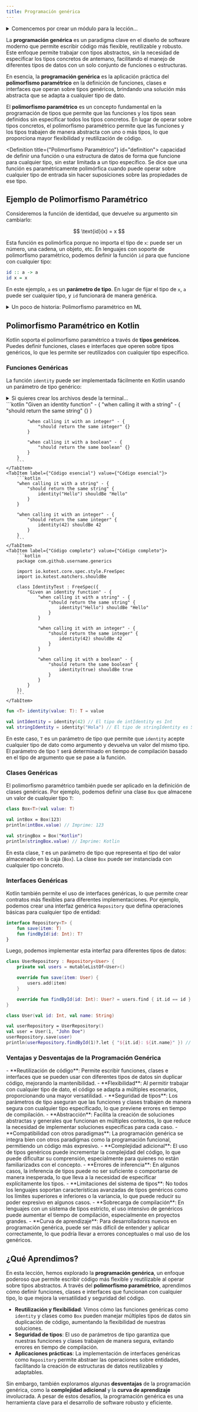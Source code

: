 ```yaml
---
title: Programación genérica
---
```


<ReadingTime />
<GithubRepoLink user="r8vnhill" repo="generic-programming-kt" />

<RepoClone groupId="generic-programming" repoName="generic-programming-kt" />
<details>
    <summary>
        Comencemos por crear un módulo para la lección...
    </summary>

    <Tabs groupId={"os"}>
        <TabItem value="Windows" label="Windows">
            ```powershell
            New-Item -Path 'basics' -ItemType Directory
            '// Intentionally left blank' |
                Out-File -FilePath 'basics\build.gradle.kts'
            ```
        </TabItem>
        <TabItem value="Windows (corto)" label="Windows (corto)">
            ```powershell
            md basics
            '// Intentionally left blank' > basics\build.gradle.kts
            ```
        </TabItem>
        <TabItem value="Linux/Mac" label="Linux/Mac">
            ```bash
            mkdir basics
            echo '// Intentionally left blank' > basics/build.gradle.kts
            ```
        </TabItem>
    </Tabs>

    Recuerda agregar el nuevo módulo al archivo `settings.gradle.kts`.
</details>

La **programación genérica** es un paradigma clave en el diseño de software moderno que permite escribir código más flexible, reutilizable y robusto. Este enfoque permite trabajar con tipos abstractos, sin la necesidad de especificar los tipos concretos de antemano, facilitando el manejo de diferentes tipos de datos con un solo conjunto de funciones o estructuras.

En esencia, la **programación genérica** es la aplicación práctica del **polimorfismo paramétrico** en la definición de funciones, clases e interfaces que operan sobre tipos genéricos, brindando una solución más abstracta que se adapta a cualquier tipo de dato.

El **polimorfismo paramétrico** es un concepto fundamental en la programación de tipos que permite que las funciones y los tipos sean definidos sin especificar todos los tipos concretos. En lugar de operar sobre tipos concretos, el polimorfismo paramétrico permite que las funciones y los tipos trabajen de manera abstracta con uno o más tipos, lo que proporciona mayor flexibilidad y reutilización de código.

<Definition title={"Polimorfismo Paramétrico"} id="definition">
    capacidad de definir una función o una estructura de datos de forma que funcione para cualquier tipo, sin estar limitada a un tipo específico. Se dice que una función es paramétricamente polimórfica cuando puede operar sobre cualquier tipo de entrada sin hacer suposiciones sobre las propiedades de ese tipo.
</Definition>

## Ejemplo de Polimorfismo Paramétrico

Consideremos la función de identidad, que devuelve su argumento sin cambiarlo:

<center>
$$ \text{id}(x) = x $$
</center>

Esta función es polimórfica porque no importa el tipo de `x`: puede ser un número, una cadena, un objeto, etc. En lenguajes con soporte de polimorfismo paramétrico, podemos definir la función `id` para que funcione con cualquier tipo:

```haskell showLineNumbers
id :: a -> a
id x = x
```

En este ejemplo, `a` es un **parámetro de tipo**. En lugar de fijar el tipo de `x`, `a` puede ser cualquier tipo, y `id` funcionará de manera genérica.

<details>
    <summary>
        Un poco de historia: Polimorfismo paramétrico en ML
    </summary>

    El **polimorfismo paramétrico** fue introducido y popularizado por el lenguaje **ML (MetaLanguage)** en la década de 1970, convirtiéndose en una piedra angular para muchos lenguajes modernos.

    #### Orígenes en ML

    **ML** fue desarrollado por Robin Milner y sus colegas en los Laboratorios de Investigación de la Universidad de Cambridge como un lenguaje de programación para la inteligencia artificial y el razonamiento formal. Una de las contribuciones más significativas de ML fue la introducción de un sistema de tipos robusto que soporta polimorfismo paramétrico, permitiendo una mayor abstracción y reutilización de código.

    #### Características del Polimorfismo Paramétrico en ML

    - **Generics**: Permite definir funciones y estructuras de datos genéricas que pueden trabajar con cualquier tipo. Por ejemplo, la función de identidad en ML se define de manera que puede aceptar y devolver cualquier tipo.

    ```ocaml showLineNumbers title="identity.ml"
    (* Función de identidad en ML *)
    let identity x = x
    ```

    Aquí, `identity` tiene el tipo `'a -> 'a`, donde `'a` es un tipo genérico que puede ser cualquier tipo concreto.
    - **Reutilización de Código**: Gracias al polimorfismo paramétrico, es posible escribir código más abstracto y reutilizable, evitando la duplicación de funciones para diferentes tipos.
    - **Seguridad de Tipos**: El sistema de tipos de ML verifica que las operaciones realizadas sobre los tipos sean seguras, previniendo errores comunes como los de tipos incompatibles en tiempo de compilación.

    #### Ejemplo de Uso

    Un ejemplo clásico de polimorfismo paramétrico es la implementación de listas en ML:

    ```ocaml showLineNumbers title="list.ml"
    (* Definición de una lista genérica en ML *)
    type 'a list =
        | Nil
        | Cons of 'a * 'a list
    ```

    Esta definición permite crear listas de cualquier tipo, como `int list`, `string list`, etc., manteniendo la consistencia y seguridad del sistema de tipos.

    #### Influencia y Evolución

    El polimorfismo paramétrico de ML influyó en el diseño de muchos otros lenguajes de programación, incluyendo **Haskell**, **OCaml**, **Scala**, y **Rust**. Esta característica ha sido fundamental para el desarrollo de la programación genérica y ha mejorado la capacidad de los lenguajes para abstraer sobre tipos, aumentando la expresividad y la seguridad del código.

    Además, el polimorfismo paramétrico es una piedra angular en el diseño de **tipos algebraicos** y **sistemas de tipos avanzados**, que permiten la creación de abstracciones poderosas y seguras en la programación moderna.
</details>

## Polimorfismo Paramétrico en Kotlin

Kotlin soporta el polimorfismo paramétrico a través de **tipos genéricos**. Puedes definir funciones, clases e interfaces que operen sobre tipos genéricos, lo que les permite ser reutilizados con cualquier tipo específico.

### Funciones Genéricas

La función `identity` puede ser implementada fácilmente en Kotlin usando un parámetro de tipo genérico:

<details>
    <summary>
        Si quieres crear los archivos desde la terminal...
    </summary>

    <Tabs groupId={"os"}>
        <TabItem value="Windows" label="Windows">
            ```powershell
            $Group = 'com\github\username'
            ```

            ```powershell
            $GenericTestDir = "basics\src\test\kotlin\$Group\generics"
            $GenericMainDir = "basics\src\main\kotlin\$Group\generics"
            $GenericTestDir | New-Item -ItemType Directory -Force
            $GenericMainDir | New-Item -ItemType Directory -Force
            "package $Group.generics" -replace '\\', '.' | 
                Out-File -FilePath "$GenericTestDir\IdentityTest.kt"
            "package $Group.generics" -replace '\\', '.' | 
                Out-File -FilePath "$GenericMainDir\Identity.kt"
            ```
        </TabItem>
        <TabItem value="Windows (corto)" label="Windows (corto)">
            ```powershell
            $Group = 'com\github\username'
            ```

            ```powershell
            $GenericTestDir = "basics\src\test\kotlin\$Group\generics"
            $GenericMainDir = "basics\src\main\kotlin\$Group\generics"
            $GenericTestDir, $GenericMainDir | % { md $_ }
            "package $Group.generics" -replace '\\', '.' > `
                "$GenericTestDir\IdentityTest.kt"
            "package $Group.generics" -replace '\\', '.' > `
                "$GenericMainDir\Identity.kt"
            ```
        </TabItem>
        <TabItem value="Linux/Mac" label="Linux/Mac">
            ```bash
            GROUP=com/github/username
            ```

            ```bash
            GENERIC_TEST_DIR="basics/src/test/kotlin/$GROUP/generics"
            GENERIC_MAIN_DIR="basics/src/main/kotlin/$GROUP/generics"
            mkdir -p $GENERIC_TEST_DIR $GENERIC_MAIN_DIR
            echo "package ${GROUP//\//.}.generics" > \
                $GENERIC_TEST_DIR/IdentityTest.kt
            echo "package ${GROUP//\//.}.generics" > \
                $GENERIC_MAIN_DIR/Identity.kt
            ```
        </TabItem>
    </Tabs>
</details>

<Tabs>
    <TabItem label={"Especificación"} value={"Especificación"}>
        ```kotlin
        "Given an identity function" - {
            "when calling it with a string" - {
                "should return the same string" {}
            }
            
            "when calling it with an integer" - {
                "should return the same integer" {}
            }
            
            "when calling it with a boolean" - {
                "should return the same boolean" {}
            }
        }
        ```
    </TabItem>
    <TabItem label={"Código esencial"} value={"Código esencial"}>
        ```kotlin
        "when calling it with a string" - {
            "should return the same string" {
                identity("Hello") shouldBe "Hello"
            }
        }

        "when calling it with an integer" - {
            "should return the same integer" {
                identity(42) shouldBe 42
            }
        }
        ```
    </TabItem>
    <TabItem label={"Código completo"} value={"Código completo"}>
        ```kotlin
        package com.github.username.generics

        import io.kotest.core.spec.style.FreeSpec
        import io.kotest.matchers.shouldBe

        class IdentityTest : FreeSpec({
            "Given an identity function" - {
                "when calling it with a string" - {
                    "should return the same string" {
                        identity("Hello") shouldBe "Hello"
                    }
                }
                
                "when calling it with an integer" - {
                    "should return the same integer" {
                        identity(42) shouldBe 42
                    }
                }
                
                "when calling it with a boolean" - {
                    "should return the same boolean" {
                        identity(true) shouldBe true
                    }
                }
            }
        })
        ```
    </TabItem>
</Tabs>

```kotlin showLineNumbers
fun <T> identity(value: T): T = value

val intIdentity = identity(42) // El tipo de intIdentity es Int
val stringIdentity = identity("Hola") // El tipo de stringIdentity es String
```

En este caso, `T` es un parámetro de tipo que permite que `identity` acepte cualquier tipo de dato como argumento y devuelva un valor del mismo tipo. El parámetro de tipo `T` será determinado en tiempo de compilación basado en el tipo de argumento que se pase a la función.

### Clases Genéricas

El polimorfismo paramétrico también puede ser aplicado en la definición de clases genéricas. Por ejemplo, podemos definir una clase `Box` que almacene un valor de cualquier tipo `T`:

```kotlin showLineNumbers
class Box<T>(val value: T)

val intBox = Box(123)
println(intBox.value) // Imprime: 123

val stringBox = Box("Kotlin")
println(stringBox.value) // Imprime: Kotlin
```

En esta clase, `T` es un parámetro de tipo que representa el tipo del valor almacenado en la caja (`Box`). La clase `Box` puede ser instanciada con cualquier tipo concreto.

### Interfaces Genéricas

Kotlin también permite el uso de interfaces genéricas, lo que permite crear contratos más flexibles para diferentes implementaciones. Por ejemplo, podemos crear una interfaz genérica `Repository` que defina operaciones básicas para cualquier tipo de entidad:

```kotlin showLineNumbers
interface Repository<T> {
    fun save(item: T)
    fun findById(id: Int): T?
}
```

Luego, podemos implementar esta interfaz para diferentes tipos de datos:

```kotlin showLineNumbers
class UserRepository : Repository<User> {
    private val users = mutableListOf<User>()

    override fun save(item: User) {
        users.add(item)
    }

    override fun findById(id: Int): User? = users.find { it.id == id }
}

class User(val id: Int, val name: String)

val userRepository = UserRepository()
val user = User(1, "John Doe")
userRepository.save(user)
println(userRepository.findById(1)?.let { "${it.id}: ${it.name}" }) // Imprime: 1: John Doe
```

### Ventajas y Desventajas de la Programación Genérica

<ProCons>
    <Pros>
        - **Reutilización de código**: Permite escribir funciones, clases e interfaces que se pueden usar con diferentes tipos de datos sin duplicar código, mejorando la mantenibilidad.
        - **Flexibilidad**: Al permitir trabajar con cualquier tipo de dato, el código se adapta a múltiples escenarios, proporcionando una mayor versatilidad.
        - **Seguridad de tipos**: Los parámetros de tipo aseguran que las funciones y clases trabajen de manera segura con cualquier tipo especificado, lo que previene errores en tiempo de compilación.
        - **Abstracción**: Facilita la creación de soluciones abstractas y generales que funcionan en múltiples contextos, lo que reduce la necesidad de implementar soluciones específicas para cada caso.
        - **Compatibilidad con otros paradigmas**: La programación genérica se integra bien con otros paradigmas como la programación funcional, permitiendo un código más expresivo.
    </Pros>
    <Cons>
        - **Complejidad adicional**: El uso de tipos genéricos puede incrementar la complejidad del código, lo que puede dificultar su comprensión, especialmente para quienes no están familiarizadxs con el concepto.
        - **Errores de inferencia**: En algunos casos, la inferencia de tipos puede no ser suficiente o comportarse de manera inesperada, lo que lleva a la necesidad de especificar explícitamente los tipos.
        - **Limitaciones del sistema de tipos**: No todos los lenguajes soportan características avanzadas de tipos genéricos como los límites superiores e inferiores o la variancia, lo que puede reducir su poder expresivo en algunos casos.
        - **Sobrecarga de compilación**: En lenguajes con un sistema de tipos estricto, el uso intensivo de genéricos puede aumentar el tiempo de compilación, especialmente en proyectos grandes.
        - **Curva de aprendizaje**: Para desarrolladorxs nuevos en programación genérica, puede ser más difícil de entender y aplicar correctamente, lo que podría llevar a errores conceptuales o mal uso de los genéricos.
    </Cons>
</ProCons>

## ¿Qué Aprendimos?

En esta lección, hemos explorado la **programación genérica**, un enfoque poderoso que permite escribir código más flexible y reutilizable al operar sobre tipos abstractos. A través del **polimorfismo paramétrico**, aprendimos cómo definir funciones, clases e interfaces que funcionan con cualquier tipo, lo que mejora la versatilidad y seguridad del código.

- **Reutilización y flexibilidad**: Vimos cómo las funciones genéricas como `identity` y clases como `Box` pueden manejar múltiples tipos de datos sin duplicación de código, aumentando la flexibilidad de nuestras soluciones.
- **Seguridad de tipos**: El uso de parámetros de tipo garantiza que nuestras funciones y clases trabajen de manera segura, evitando errores en tiempo de compilación.
- **Aplicaciones prácticas**: La implementación de interfaces genéricas como `Repository` permite abstraer las operaciones sobre entidades, facilitando la creación de estructuras de datos reutilizables y adaptables.

Sin embargo, también exploramos algunas **desventajas** de la programación genérica, como la **complejidad adicional** y la **curva de aprendizaje** involucrada. A pesar de estos desafíos, la programación genérica es una herramienta clave para el desarrollo de software robusto y eficiente.

<div className="language-card-container">
    <JavaCard link='/docs/generics/java' />
    <RustCard link='/docs/generics/rust' />
    <LanguageCard
        logoSrc="https://www.svgrepo.com/show/354313/scala.svg"
        language="Scala"
        link="/docs/generics/scala"
    />
    <LanguageCard
        logoSrc="https://upload.wikimedia.org/wikipedia/commons/thumb/4/4c/Typescript_logo_2020.svg/800px-Typescript_logo_2020.svg.png"
        language="TypeScript"
        link="/docs/generics/typescript"
    />
</div>
